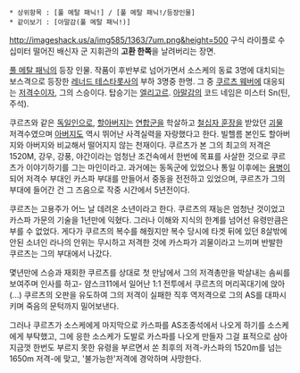  * 상위항목 : [풀 메탈 패닉!] / [풀 메탈 패닉!/등장인물]
 * 같이보기 : [아말감(풀 메탈 패닉!)]

http://imageshack.us/a/img585/1363/7um.png&height=500
구식 라이플로 수십미터 떨어진 배신자 군 지휘관의 '''고환 한쪽'''을 날려버리는 장면.

[[풀 메탈 패닉]]의 등장 인물. 작품이 후반부로 넘어가면서 소스케의 동료 3명에 대치되는 보스격으로 등장한 [[레너드 테스타롯사]]의 부하 3명중 한명. 그 중 [[쿠르츠 웨버]]에 대응되는 [[저격수]]이자, 그의 스승이다. 탑승기는 [[엘리고르]]. [[아말감]]의 코드 네임은 미스터 Sn(틴, 주석).

쿠르츠와 같은 [[독일]]인으로, [[할아버지]]는 [[연합군]]을 학살하고 [[철십자 훈장]]을 받았던 [[괴물]] 저격수였으며 [[아버지]]도 역시 뛰어난 사격실력을 자랑했다고 한다. 빌헬름 본인도 할아버지와 아버지와 비교해서 떨어지지 않는 천재이다. 쿠르츠가 본 그의 최고의 저격은 1520M, 강우, 강풍, 야간이라는 엄청난 조건속에서 한번에 목표를 사살한 것으로 쿠르츠가 이야기하기를 그는 마인이라고. 과거에는 동독군에 있었으나 통일 이후에는 [[용병]]이 되어 저격수 부대인 카스파 부대를 만들어서 중동을 전전하고 있었으며, 쿠르츠가 그의 부대에 들어간 건 그 즈음으로 작중 시간에서 5년전이다.

쿠르츠는 고용주가 어느 날 데려온 소년이라고 한다. 쿠르츠의 재능은 엄청난 것이었고 카스파 가문의 기술을 1년만에 익혔다. 그러나 이해와 지식의 한계를 넘어선 유령만큼은 부를 수 없었다.
게다가 쿠르츠의 복수를 해줬지만 복수 당시에 타겟 뒤에 있던 8살밖에 안된 소녀인 라나의 안위는 무시하고 저격한 것에 카스파가 괴물이라고 느끼며 반발한 쿠르츠는 그의 부대에서 나갔다. 

몇년만에 스승과 재회한 쿠르츠를 상대로 첫 만남에서 그의 저격총만을 박살내는 솜씨를 보여주며 인사를 하고- 얌스크11에서 일어난 1:1 전투에서 쿠르츠의 머리꼭대기에 앉아(...) 쿠르츠의 오판을 유도하여 그의 저격이 실패한 직후 역저격으로 그의 AS를 대파시키며 죽음의 문턱까지 밀어보낸다.

그러나 쿠르츠가 소스케에게 마지막으로 카스파를 AS조종석에서 나오게 하기를 소스케에게 부탁했고, 그에 응한 소스케가 도발로 카스파를 나오게 만들자 그걸 표적으로 삼아 지금껏 한번도 부르지 못한 유령을 부르면서 쏜 최후의 저격-카스파의 1520m를 넘는 1650m 저격-에 맞고, '불가능한'저격에 경악하며 사망한다.
